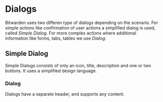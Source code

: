 

<Meta title="Component Library/Dialogs" />

# Dialogs

Bitwarden uses two differen type of dialogs depending on the scenario. For simple actions like
confirmation of user actions a simplified dialog is used, called _Simple Dialog_. For more complex
actions where additional information like forms, tabs, tables we use _Dialog_.

## Simple Dialog

Simple Dialogs consists of only an icon, title, description and one or two buttons. It uses a
simplified design language.

<Story of={simpleStories.Default} />

### Dialog

Dialogs have a separate header, and supports any content.

<Story of={dialogStories.Default} />
